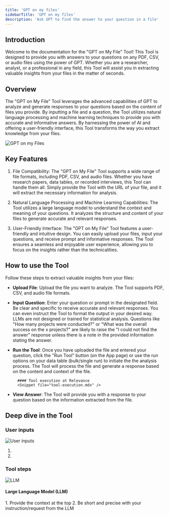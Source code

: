```yaml
---
title: 'GPT on my files'
sidebarTitle: 'GPT on my files'
description: 'Ask GPT to find the answer to your question in a file'
---
```


## Introduction
Welcome to the documentation for the "GPT on My File" Tool! 
This Tool is designed to provide you with answers to your questions on any PDF, CSV, or audio files using the power of GPT.
Whether you are a researcher, analyst, or a professional in any field, this Tool will assist you in extracting valuable 
insights from your files in the matter of seconds.

## Overview
The "GPT on My File" Tool leverages the advanced capabilities of GPT to analyze and generate responses to your questions based 
on the content of files you provide. 
By inputting a file and a question, the Tool utilizes natural language processing and machine learning techniques to provide 
you with accurate and informative answers. 
By harnessing the power of AI and offering a user-friendly interface, this Tool transforms the way you extract knowledge from your files.

![GPT on my Files](/images/templates/gpt-on-my-files/GPT-on-my-files-answer.png)

## Key Features
1. File Compatibility:
The "GPT on My File" Tool supports a wide range of file formats, including PDF, CSV, and audio files. Whether you have research papers, 
data tables, or recorded interviews, this Tool can handle them all. 
Simply provide the Tool with the URL of your file, and it will extract the necessary information for analysis.

2. Natural Language Processing and Machine Learning Capabilities:
The Tool utilizes a large language model to understand the context and meaning of your questions. 
It analyzes the structure and content of your files to generate accurate and relevant responses. 

3. User-Friendly Interface:
The "GPT on My File" Tool features a user-friendly and intuitive design. You can easily upload your files, input your questions, and 
receive prompt and informative responses. 
The Tool ensures a seamless and enjoyable user experience, allowing you to focus on the insights rather than the technicalities.

## How to use the Tool
<Snippet file="how-to-use-a-tool.mdx" />

Follow these steps to extract valuable insights from your files:

* **Upload File**: Upload the file you want to analyze. The Tool supports PDF, CSV, and audio file formats.
* **Input Question**: Enter your question or prompt in the designated field. Be clear and specific to receive accurate and relevant 
responses. You can even instruct the Tool to format the output in your desired way.
    <Tip>
    LLMs are not designed or trained for statistical analysis. Questions like 
    "How many projects were conducted?" or "What was the overall success on the x projects?" 
    are likely to raise the "I could not find the answer" response unless there is a note in 
    the provided information stating the answer.
    </Tip>
* **Run the Tool**: Once you have uploaded the file and entered your question, click the "Run Tool" button (on the App page) or use 
the run options on your data table (bulk/single run) to initiate the the analysis process. The Tool will process the file and generate 
a response based on the content and context of the file.

        #### Tool execution at Relevance
        <Snippet file="tool-execution.mdx" />

* **View Answer**: The Tool will provide you with a response to your question based on the information extracted from the file. 


## Deep dive in the Tool

<Snippet file="components/tools/tool-components.mdx" />

### User inputs
![User inputs](/images/templates/gpt-on-my-files/GPT-on-my-files-build-input.png)

1. <Snippet file="components/inputs/file-to-text.mdx" />

2. <Snippet file="components/inputs/text-input.mdx" />

### Tool steps
![LLM](/images/templates/gpt-on-my-files/GPT-on-my-files-build-llm.png)
#### Large Language Model (LLM)
<Snippet file="components/tools/llm.mdx" />


<Snippet file="a-good-prompt.mdx" />
1. Provide the context at the top
2. Be short and precise with your instruction/request from the LLM
